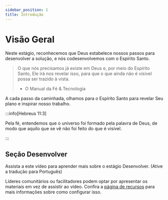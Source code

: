```yaml
---
sidebar_position: 1
title: Introdução
---
```



# Visão Geral

Neste estágio, reconhecemos que Deus estabelece nossos passos para desenvolver a solução, e nós codesenvolvemos com o Espírito Santo.

>O que nós precisamos já existe em Deus e, por meio do Espírito Santo, Ele irá nos revelar isso, para que o que ainda não é visível possa ser trazido à vista.
>
> - O Manual da Fé & Tecnologia


A cada passo da caminhada, olhamos para o Espírito Santo para revelar Seu plano e inspirar nosso trabalho.

:::info[Hebreus 11:3]

Pela fé, entendemos que o universo foi formado pela palavra de Deus, de modo que aquilo que se vê não foi feito do que é visível.

:::

## Seção Desenvolver


Assista a este vídeo para aprender mais sobre o estágio Desenvolver. (Ative a tradução para Português)

<div className={styles.videos}>
  <YouTubeVideo id="xTo2p8wMH6s" title="FaithTech Create 2023 - Desenvolver" />
</div>

Líderes comunitários ou facilitadores podem optar por apresentar os materiais
em vez de assistir ao vídeo. Confira a [página de recursos](/prepare/resources)
para mais informações sobre como configurar isso.
